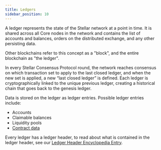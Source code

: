 ```yaml
---
title: Ledgers
sidebar_position: 10
---
```


A ledger represents the state of the Stellar network at a point in time. It is shared across all Core nodes in the network and contains the list of accounts and balances, orders on the distributed exchange, and any other persisting data.

Other blockchains refer to this concept as a "block", and the entire blockchain as "the ledger".

In every Stellar Consensus Protocol round, the network reaches consensus on which transaction set to apply to the last closed ledger, and when the new set is applied, a new “last closed ledger” is defined. Each ledger is cryptographically linked to the unique previous ledger, creating a historical chain that goes back to the genesis ledger.

Data is stored on the ledger as ledger entries. Possible ledger entries include:

- Accounts
- Claimable balances
- Liquidity pools
- [Contract data](https://soroban.stellar.org/docs/fundamentals-and-concepts/persisting-data#ledger-entries)

Every ledger has a ledger header, to read about what is contained in the ledger header, see our [Ledger Header Encyclopedia Entry](../../encyclopedia/ledger-headers).
